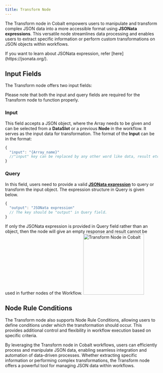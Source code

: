 ```yaml
---
title: Transform Node
---
```


The Transform node in Cobalt empowers users to manipulate and transform complex JSON data into a more accessible format using **JSONata expressions**. This versatile node streamlines data processing and enables users to extract specific information or perform custom transformations on JSON objects within workflows.

<Tip>
If you want to learn about JSONata expression, refer [here](https://jsonata.org/).
</Tip>

## Input Fields
The Transform node offers two input fields:

<Note>
Please note that both the input and query fields are required for the Transform node to function properly.
</Note>

### Input

This field accepts a JSON object, where the Array needs to be given and can be selected from a **DataSlot** or a previous **Node** in the workflow. It serves as the input data for transformation.
The format of the **Input** can be in the format:
```javascript
{
  "input": "{Array_name}" 
  //"input" key can be replaced by any other word like data, result etc.
}
```

### Query

In this field, users need to provide a valid [**JSONata expression**](https://jsonata.org/) to query or transform the input object. The expression structure in Query is given below.
```javascript
{
  "output": "JSONata expression" 
  // The key should be "output" in Query field.
}
```
<Info>
If only the JSONata expression is provided in Query field rather than an object, then the node will give an empty response and result cannot be used in further nodes of the Workflow.
</Info>

<img height="200" src="/images/Guides/Workflow/transform-node.png" alt="Transform Node in Cobalt"/>

## Node Rule Conditions
The Transform node also supports Node Rule Conditions, allowing users to define conditions under which the transformation should occur. This provides additional control and flexibility in workflow execution based on specific criteria.

By leveraging the Transform node in Cobalt workflows, users can efficiently process and manipulate JSON data, enabling seamless integration and automation of data-driven processes. Whether extracting specific information or performing complex transformations, the Transform node offers a powerful tool for managing JSON data within workflows.




